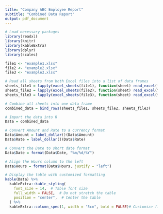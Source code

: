---
title: "Company ABC Employee Report"
subtitle: "Combined Data Report"
output: pdf_document
---

```{r setup, include=FALSE}
# Load necessary packages
library(readxl)
library(knitr)
library(kableExtra)
library(dplyr)
library(scales)
```

```{r, echo=FALSE}
file1 <- "example1.xlsx"
file2 <- "example2.xlsx"
file3 <- "example3.xlsx"
```

```{r,echo=FALSE}
# Read all sheets from both Excel files into a list of data frames
sheets_file1 = lapply(excel_sheets(file1), function(sheet) read_excel(file1, sheet = sheet))
sheets_file2 = lapply(excel_sheets(file2), function(sheet) read_excel(file2, sheet = sheet))
sheets_file3 = lapply(excel_sheets(file3), function(sheet) read_excel(file3, sheet = sheet))

# Combine all sheets into one data frame
combined_data = bind_rows(sheets_file1, sheets_file2, sheets_file3)
```

```{r, echo=FALSE}
# Import the data into R
Data = combined_data

# Convert Amount and Rate to a currency format
Data$Amount = label_dollar()(Data$Amount)
Data$Rate = label_dollar()(Data$Rate)

# Convert the Date to short date format
Data$Date = format(Data$Date, "%m/%d/%Y")

# Align the Hours column to the left
Data$Hours = format(Data$Hours, justify = "left")

```

```{r, echo=FALSE}
# Display the table with customized formatting
kable(Data) %>%
  kableExtra::kable_styling(
    font_size = 14,  # Table font size
    full_width = FALSE,  # Do not stretch the table
    position = "center",  # Center the table
  ) %>%
  kableExtra::column_spec(1, width = "5cm", bold = FALSE)# Customize first column
```









